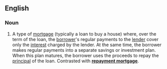 ==English==

===Noun===
{{en-noun}}

# A type of [[mortgage]] (typically a loan to buy a house) where, over the term of the loan, the [[borrower]]'s regular payments to the [[lender]] cover only the [[interest]] charged by the lender. At the same time, the borrower makes regular payments into a separate savings or investment plan. When this plan matures, the borrower uses the proceeds to repay the [[principal]] of the loan. Contrasted with '''[[repayment mortgage]]'''.